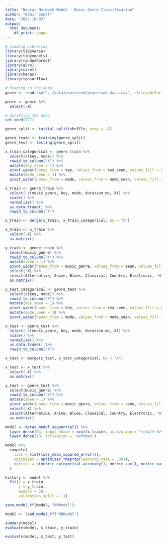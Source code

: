 ```yaml
---
title: "Neural Network Model - Music Genre Classification"
author: "Kabir Snell"
date: "2022-10-03"
output:
  html_document:
    df_print: paged
---
```


```R
# Loading Libraries
library(tidyverse)
library(tidymodels)
library(randomForest)
library(alr4)
library(caret)
library(keras)
library(tensorflow)
```

```R
# Reading in the data
genre <- read.csv('../data/processed/processed_data.csv', stringsAsFactors = TRUE)
```

```R
genre <- genre %>%
  select(-X)
```

```R
# Splitting the data
set.seed(727)

genre_split <- initial_split(shuffle, prop = .8)

genre_train <- training(genre_split)
genre_test <- testing(genre_split)
```

```R
x_train_categorical <- genre_train %>%
  select(c(key, mode)) %>%
  rowid_to_column("X") %>%
  mutate(key_seen = 1) %>%
  pivot_wider(names_from = key, values_from = key_seen, values_fill = 0) %>%
  mutate(mode_seen = 1) %>%
  pivot_wider(names_from = mode, values_from = mode_seen, values_fill = 0)

x_train <- genre_train %>%
  select(-c(music_genre, key, mode, duration_ms, X)) %>%
  scale() %>%
  normalize() %>%
  as.data.frame() %>%
  rowid_to_column("X")

x_train <- merge(x_train, x_train_categorical, by = "X")

x_train <- x_train %>%
  select(-X) %>%
  as.matrix()

y_train <- genre_train %>%
  select(music_genre) %>%
  rowid_to_column("X") %>%
  mutate(seen = 1) %>%
  pivot_wider(names_from = music_genre, values_from = seen, values_fill = 0) %>%
  select(-X) %>%
  select(Alternative, Anime, Blues, Classical, Country, Electronic, 'Hip-Hop', Jazz, Rap, Rock) %>%
  as.matrix()
```

```R
x_test_categorical <- genre_test %>%
  select(c(key, mode)) %>%
  rowid_to_column("X") %>%
  mutate(key_seen = 1) %>%
  pivot_wider(names_from = key, values_from = key_seen, values_fill = 0) %>%
  mutate(mode_seen = 1) %>%
  pivot_wider(names_from = mode, values_from = mode_seen, values_fill = 0)

x_test <- genre_test %>%
  select(-c(music_genre, key, mode, duration_ms, X)) %>%
  scale() %>%
  normalize() %>%
  as.data.frame() %>%
  rowid_to_column("X")

x_test <- merge(x_test, x_test_categorical, by = "X")

x_test <- x_test %>%
  select(-X) %>%
  as.matrix()

y_test <- genre_test %>%
  select(music_genre) %>%
  rowid_to_column("X") %>%
  mutate(seen = 1) %>%
  pivot_wider(names_from = music_genre, values_from = seen, values_fill = 0) %>%
  select(-X) %>%
  select(Alternative, Anime, Blues, Classical, Country, Electronic, 'Hip-Hop', Jazz, Rap, Rock) %>%
  as.matrix()
```

```r
model <- keras_model_sequential() %>%
  layer_dense(64, input_shape = ncol(x_train), activation = "relu") %>%
  layer_dense(10, activation = "softmax")

model %>%
  compile(
    loss = list(loss_mean_squared_error()),
    optimizer = optimizer_rmsprop(learning_rate = .001),
    metrics = c(metric_categorical_accuracy(), metric_auc(), metric_categorical_crossentropy())
  )
```

```r
history <- model %>%
  fit(x = x_train,
      y = y_train,
      epochs = 50,
      validation_split = .1)

save_model_tf(model, "NNModel")
```

```r
model <- load_model_tf("NNModel")

summary(model)
evaluate(model, x_train, y_train)
```

```R
evaluate(model, x_test, y_test)
```




